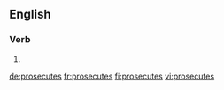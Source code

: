 ==English==

===Verb===
{{head|en}}

# {{en-third-person singular of|prosecute}}

[[de:prosecutes]]
[[fr:prosecutes]]
[[fi:prosecutes]]
[[vi:prosecutes]]